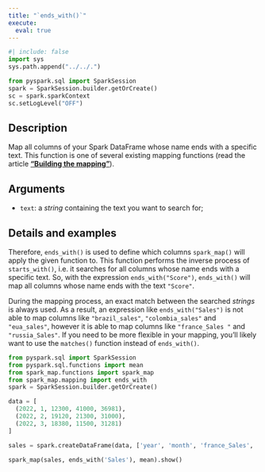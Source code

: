 ```yaml
---
title: "`ends_with()`"
execute:
  eval: true
---
```


```python
#| include: false
import sys
sys.path.append("../../.")

from pyspark.sql import SparkSession
spark = SparkSession.builder.getOrCreate()
sc = spark.sparkContext
sc.setLogLevel("OFF")
```



## Description

Map all columns of your Spark DataFrame whose name ends with a specific text. This function is one of several existing mapping functions (read the article [**"Building the mapping"**](articles/building-mapping.qmd)).

## Arguments

- `text`: a *string* containing the text you want to search for;

## Details and examples

Therefore, `ends_with()` is used to define which columns `spark_map()` will apply the given function to. This function performs the inverse process of `starts_with()`, i.e. it searches for all columns whose name ends with a specific text. So, with the expression `ends_with("Score")`, `ends_with()` will map all columns whose name ends with the text `"Score"`.

During the mapping process, an exact match between the searched *strings* is always used. As a result, an expression like `ends_with("Sales")` is not able to map columns like `"brazil_sales"`, `"colombia_sales"` and `"eua_sales"`, however it is able to map columns like `"france_Sales "` and `"russia_Sales"`. If you need to be more flexible in your mapping, you'll likely want to use the `matches()` function instead of `ends_with()`.

```python
from pyspark.sql import SparkSession
from pyspark.sql.functions import mean
from spark_map.functions import spark_map
from spark_map.mapping import ends_with
spark = SparkSession.builder.getOrCreate()

data = [
  (2022, 1, 12300, 41000, 36981),
  (2022, 2, 19120, 21300, 31000),
  (2022, 3, 18380, 11500, 31281)
]

sales = spark.createDataFrame(data, ['year', 'month', 'france_Sales', 'brazil_sales', 'russia_Sales'])

spark_map(sales, ends_with('Sales'), mean).show()
```


